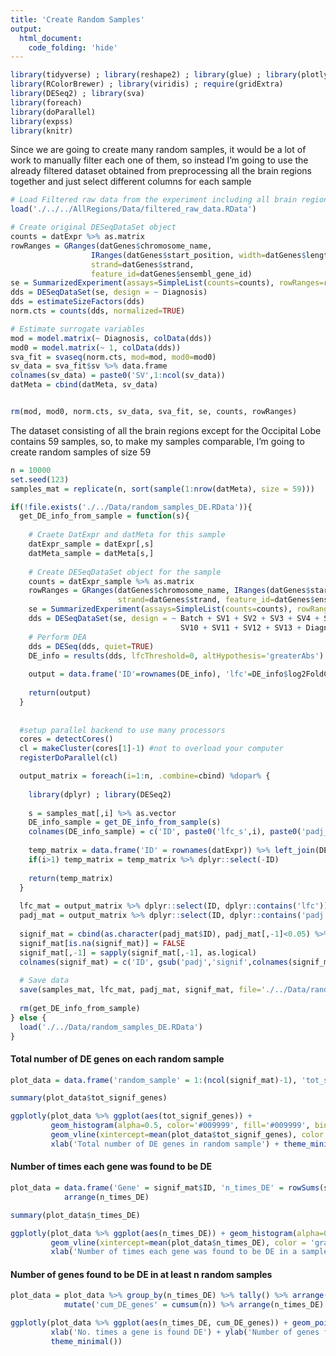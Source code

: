 ```yaml
---
title: 'Create Random Samples'
output:
  html_document:
    code_folding: 'hide'
---
```


```r
library(tidyverse) ; library(reshape2) ; library(glue) ; library(plotly)
library(RColorBrewer) ; library(viridis) ; require(gridExtra)
library(DESeq2) ; library(sva)
library(foreach)
library(doParallel)
library(expss)
library(knitr)
```

Since we are going to create many random samples, it would be a lot of work to manually filter each one of them, so instead I'm going to use the already filtered dataset obtained from preprocessing all the brain regions together and just select different columns for each sample

```r
# Load Filtered raw data from the experiment including all brain regions
load('./../../AllRegions/Data/filtered_raw_data.RData')

# Create original DESeqDataSet object
counts = datExpr %>% as.matrix
rowRanges = GRanges(datGenes$chromosome_name,
                  IRanges(datGenes$start_position, width=datGenes$length),
                  strand=datGenes$strand,
                  feature_id=datGenes$ensembl_gene_id)
se = SummarizedExperiment(assays=SimpleList(counts=counts), rowRanges=rowRanges, colData=datMeta)
dds = DESeqDataSet(se, design = ~ Diagnosis)
dds = estimateSizeFactors(dds)
norm.cts = counts(dds, normalized=TRUE)

# Estimate surrogate variables
mod = model.matrix(~ Diagnosis, colData(dds))
mod0 = model.matrix(~ 1, colData(dds))
sva_fit = svaseq(norm.cts, mod=mod, mod0=mod0)
sv_data = sva_fit$sv %>% data.frame
colnames(sv_data) = paste0('SV',1:ncol(sv_data))
datMeta = cbind(datMeta, sv_data)


rm(mod, mod0, norm.cts, sv_data, sva_fit, se, counts, rowRanges)
```


The dataset consisting of all the brain regions except for the Occipital Lobe contains 59 samples, so, to make my samples comparable, I'm going to create random samples of size 59

```r

n = 10000
set.seed(123)
samples_mat = replicate(n, sort(sample(1:nrow(datMeta), size = 59)))

```

```r

if(!file.exists('./../Data/random_samples_DE.RData')){
  get_DE_info_from_sample = function(s){
    
    # Craete DatExpr and datMeta for this sample
    datExpr_sample = datExpr[,s]
    datMeta_sample = datMeta[s,]
    
    # Create DESeqDataSet object for the sample
    counts = datExpr_sample %>% as.matrix
    rowRanges = GRanges(datGenes$chromosome_name, IRanges(datGenes$start_position, width=datGenes$length),
                        strand=datGenes$strand, feature_id=datGenes$ensembl_gene_id)
    se = SummarizedExperiment(assays=SimpleList(counts=counts), rowRanges=rowRanges, colData=datMeta_sample)
    dds = DESeqDataSet(se, design = ~ Batch + SV1 + SV2 + SV3 + SV4 + SV5 + SV6 + SV7 + SV8 + SV9 + 
                                      SV10 + SV11 + SV12 + SV13 + Diagnosis)
    # Perform DEA
    dds = DESeq(dds, quiet=TRUE)
    DE_info = results(dds, lfcThreshold=0, altHypothesis='greaterAbs') %>% data.frame
    
    output = data.frame('ID'=rownames(DE_info), 'lfc'=DE_info$log2FoldChange, 'padj'=DE_info$padj)
    
    return(output)
  }
  
  
  #setup parallel backend to use many processors
  cores = detectCores()
  cl = makeCluster(cores[1]-1) #not to overload your computer
  registerDoParallel(cl)

  output_matrix = foreach(i=1:n, .combine=cbind) %dopar% {
    
    library(dplyr) ; library(DESeq2)
    
    s = samples_mat[,i] %>% as.vector
    DE_info_sample = get_DE_info_from_sample(s)
    colnames(DE_info_sample) = c('ID', paste0('lfc_s',i), paste0('padj_s',i))
    
    temp_matrix = data.frame('ID' = rownames(datExpr)) %>% left_join(DE_info_sample, by = 'ID')
    if(i>1) temp_matrix = temp_matrix %>% dplyr::select(-ID)
    
    return(temp_matrix)
  }
  
  lfc_mat = output_matrix %>% dplyr::select(ID, dplyr::contains('lfc'))
  padj_mat = output_matrix %>% dplyr::select(ID, dplyr::contains('padj'))
  
  signif_mat = cbind(as.character(padj_mat$ID), padj_mat[,-1]<0.05) %>% data.frame
  signif_mat[is.na(signif_mat)] = FALSE
  signif_mat[,-1] = sapply(signif_mat[,-1], as.logical)
  colnames(signif_mat) = c('ID', gsub('padj','signif',colnames(signif_mat)[-1]))
  
  # Save data
  save(samples_mat, lfc_mat, padj_mat, signif_mat, file='./../Data/random_samples_DE.RData')
  
  rm(get_DE_info_from_sample)
} else {
  load('./../Data/random_samples_DE.RData')
}
```

#### Total number of DE genes on each random sample
```r

plot_data = data.frame('random_sample' = 1:(ncol(signif_mat)-1), 'tot_signif_genes' = colSums(signif_mat[,-1]))

summary(plot_data$tot_signif_genes)

ggplotly(plot_data %>% ggplot(aes(tot_signif_genes)) + 
         geom_histogram(alpha=0.5, color='#009999', fill='#009999', binwidth = 300) + 
         geom_vline(xintercept=mean(plot_data$tot_signif_genes), color = 'gray') + 
         xlab('Total number of DE genes in random sample') + theme_minimal())

```

#### Number of times each gene was found to be DE
```r
plot_data = data.frame('Gene' = signif_mat$ID, 'n_times_DE' = rowSums(signif_mat[,-1])) %>%
            arrange(n_times_DE)

summary(plot_data$n_times_DE)

ggplotly(plot_data %>% ggplot(aes(n_times_DE)) + geom_histogram(alpha=0.5, color='#cc0066', fill='#cc0066') + 
         geom_vline(xintercept=mean(plot_data$n_times_DE), color = 'gray') + 
         xlab('Number of times each gene was found to be DE in a sample') + theme_minimal())

```

#### Number of genes found to be DE in at least n random samples

```r
plot_data = plot_data %>% group_by(n_times_DE) %>% tally() %>% arrange(desc(n_times_DE)) %>% 
            mutate('cum_DE_genes' = cumsum(n)) %>% arrange(n_times_DE)

ggplotly(plot_data %>% ggplot(aes(n_times_DE, cum_DE_genes)) + geom_point(shape='o', alpha=1, color='#cc0066') + 
         xlab('No. times a gene is found DE') + ylab('Number of genes found to be DE at least that number of times') + 
         theme_minimal())
```



